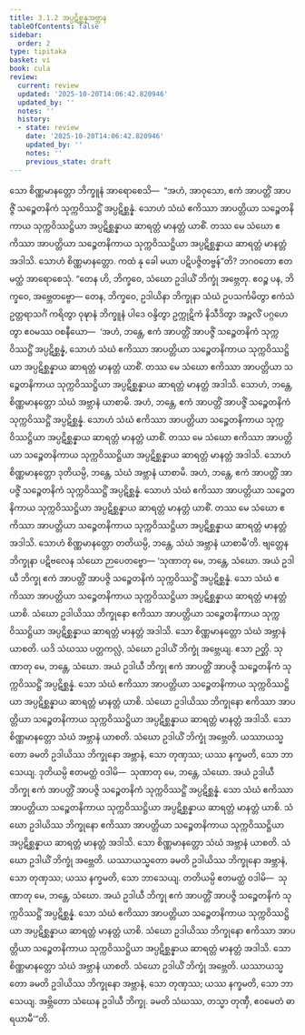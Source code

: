 ```yaml
---
title: 3.1.2 အပ္ပဋိစ္ဆန္နအဗ္ဘာန
tableOfContents: false
sidebar:
  order: 2
type: tipitaka
basket: vi
book: cula
review:
  current: review
  updated: '2025-10-20T14:06:42.820946'
  updated_by: ''
  notes: ''
  history:
  - state: review
    date: '2025-10-20T14:06:42.820946'
    updated_by: ''
    notes: ''
    previous_state: draft
---
```



<DynamicBreadcrumb />


<ReviewStatus review={frontmatter.review} showDetails={true} />

<HypothesisAnnotation frontmatter={frontmatter} />

<Division number="100" book="cula" e="ch" v="4" p="106">

<Paragraph number="505" book="cula">
သော စိဏ္ဏမာနတ္တော ဘိက္ခူနံ အာရောစေသိ—  “အဟံ, အာဝုသော, ဧကံ အာပတ္တိံ အာပဇ္ဇိံ သဉ္စေတနိကံ သုက္ကဝိဿဋ္ဌိံ အပ္ပဋိစ္ဆန္နံ. သောဟံ သံဃံ ဧကိဿာ အာပတ္တိယာ သဉ္စေတနိကာယ သုက္ကဝိဿဋ္ဌိယာ အပ္ပဋိစ္ဆန္နာယ ဆာရတ္တံ မာနတ္တံ ယာစိံ. တဿ မေ သံဃော ဧကိဿာ အာပတ္တိယာ သဉ္စေတနိကာယ သုက္ကဝိဿဋ္ဌိယာ အပ္ပဋိစ္ဆန္နာယ ဆာရတ္တံ မာနတ္တံ အဒါသိ. သောဟံ စိဏ္ဏမာနတ္တော. ကထံ နု ခေါ မယာ ပဋိပဇ္ဇိတဗ္ဗန်”တိ? ဘဂဝတော ဧတမတ္ထံ အာရောစေသုံ. “တေန ဟိ, ဘိက္ခဝေ, သံဃော ဥဒါယိံ ဘိက္ခုံ အဗ္ဘေတု. ဧဝဉ္စ ပန, ဘိက္ခဝေ, အဗ္ဘေတဗ္ဗော—
</Paragraph>

<Paragraph number="506" book="cula">
တေန, ဘိက္ခဝေ, ဥဒါယိနာ ဘိက္ခုနာ သံဃံ ဥပသင်္ကမိတွာ ဧကံသံ ဥတ္တရာသင်္ဂံ ကရိတွာ ဝုဍ္ဎာနံ ဘိက္ခူနံ ပါဒေ ဝန္ဒိတွာ ဥက္ကုဋိကံ နိသီဒိတွာ အဉ္ဇလိံ ပဂ္ဂဟေတွာ ဧဝမဿ ဝစနီယော—  ‘အဟံ, ဘန္တေ, ဧကံ အာပတ္တိံ အာပဇ္ဇိံ သဉ္စေတနိကံ သုက္ကဝိဿဋ္ဌိံ အပ္ပဋိစ္ဆန္နံ, သောဟံ သံဃံ ဧကိဿာ အာပတ္တိယာ သဉ္စေတနိကာယ သုက္ကဝိဿဋ္ဌိယာ အပ္ပဋိစ္ဆန္နာယ ဆာရတ္တံ မာနတ္တံ ယာစိံ. တဿ မေ သံဃော ဧကိဿာ အာပတ္တိယာ သဉ္စေတနိကာယ သုက္ကဝိဿဋ္ဌိယာ အပ္ပဋိစ္ဆန္နာယ ဆာရတ္တံ မာနတ္တံ အဒါသိ. သောဟံ, ဘန္တေ, စိဏ္ဏမာနတ္တော သံဃံ အဗ္ဘာနံ ယာစာမိ.
</Paragraph>

<Paragraph number="507" book="cula">
အဟံ, ဘန္တေ, ဧကံ အာပတ္တိံ အာပဇ္ဇိံ သဉ္စေတနိကံ သုက္ကဝိဿဋ္ဌိံ အပ္ပဋိစ္ဆန္နံ. သောဟံ သံဃံ ဧကိဿာ အာပတ္တိယာ သဉ္စေတနိကာယ သုက္ကဝိဿဋ္ဌိယာ အပ္ပဋိစ္ဆန္နာယ ဆာရတ္တံ မာနတ္တံ ယာစိံ. တဿ မေ သံဃော ဧကိဿာ အာပတ္တိယာ သဉ္စေတနိကာယ သုက္ကဝိဿဋ္ဌိယာ အပ္ပဋိစ္ဆန္နာယ ဆာရတ္တံ မာနတ္တံ အဒါသိ. သောဟံ စိဏ္ဏမာနတ္တော ဒုတိယမ္ပိ, ဘန္တေ, သံဃံ အဗ္ဘာနံ ယာစာမိ.
</Paragraph>

<Paragraph number="508" book="cula">
အဟံ, ဘန္တေ, ဧကံ အာပတ္တိံ အာပဇ္ဇိံ သဉ္စေတနိကံ သုက္ကဝိဿဋ္ဌိံ အပ္ပဋိစ္ဆန္နံ. သောဟံ သံဃံ ဧကိဿာ အာပတ္တိယာ သဉ္စေတနိကာယ သုက္ကဝိဿဋ္ဌိယာ အပ္ပဋိစ္ဆန္နာယ ဆာရတ္တံ မာနတ္တံ ယာစိံ. တဿ မေ သံဃော ဧကိဿာ အာပတ္တိယာ သဉ္စေတနိကာယ သုက္ကဝိဿဋ္ဌိယာ အပ္ပဋိစ္ဆန္နာယ ဆာရတ္တံ မာနတ္တံ အဒါသိ. သောဟံ စိဏ္ဏမာနတ္တော တတိယမ္ပိ, ဘန္တေ, သံဃံ အဗ္ဘာနံ ယာစာမီ’တိ. ဗျတ္တေန ဘိက္ခုနာ ပဋိဗလေန သံဃော ဉာပေတဗ္ဗော—
</Paragraph>

</Division>
<Division number="101" book="cula" e="ch" v="4" p="106">

<Paragraph number="509" book="cula">
‘သုဏာတု မေ, ဘန္တေ, သံဃော. အယံ ဥဒါယီ ဘိက္ခု ဧကံ အာပတ္တိံ အာပဇ္ဇိ သဉ္စေတနိကံ သုက္ကဝိဿဋ္ဌိံ အပ္ပဋိစ္ဆန္နံ. သော သံဃံ ဧကိဿာ အာပတ္တိယာ သဉ္စေတနိကာယ သုက္ကဝိဿဋ္ဌိယာ အပ္ပဋိစ္ဆန္နာယ ဆာရတ္တံ မာနတ္တံ ယာစိ. သံဃော ဥဒါယိဿ ဘိက္ခုနော ဧကိဿာ အာပတ္တိယာ သဉ္စေတနိကာယ သုက္ကဝိဿဋ္ဌိယာ အပ္ပဋိစ္ဆန္နာယ ဆာရတ္တံ မာနတ္တံ အဒါသိ. သော စိဏ္ဏမာနတ္တော သံဃံ အဗ္ဘာနံ ယာစတိ. ယဒိ သံဃဿ ပတ္တကလ္လံ, သံဃော ဥဒါယိံ ဘိက္ခုံ အဗ္ဘေယျ. ဧသာ ဉတ္တိ.
</Paragraph>

<Paragraph number="510" book="cula">
သုဏာတု မေ, ဘန္တေ, သံဃော. အယံ ဥဒါယီ ဘိက္ခု ဧကံ အာပတ္တိံ အာပဇ္ဇိ သဉ္စေတနိကံ သုက္ကဝိဿဋ္ဌိံ အပ္ပဋိစ္ဆန္နံ. သော သံဃံ ဧကိဿာ အာပတ္တိယာ သဉ္စေတနိကာယ သုက္ကဝိဿဋ္ဌိယာ အပ္ပဋိစ္ဆန္နာယ ဆာရတ္တံ မာနတ္တံ ယာစိ. သံဃော ဥဒါယိဿ ဘိက္ခုနော ဧကိဿာ အာပတ္တိယာ သဉ္စေတနိကာယ သုက္ကဝိဿဋ္ဌိယာ အပ္ပဋိစ္ဆန္နာယ ဆာရတ္တံ မာနတ္တံ အဒါသိ. သော စိဏ္ဏမာနတ္တော သံဃံ အဗ္ဘာနံ ယာစတိ. သံဃော ဥဒါယိံ ဘိက္ခုံ အဗ္ဘေတိ. ယဿာယသ္မတော ခမတိ ဥဒါယိဿ ဘိက္ခုနော အဗ္ဘာနံ, သော တုဏှဿ; ယဿ နက္ခမတိ, သော ဘာသေယျ.
</Paragraph>

<Paragraph number="511" book="cula">
ဒုတိယမ္ပိ ဧတမတ္ထံ ဝဒါမိ—  သုဏာတု မေ, ဘန္တေ, သံဃော. အယံ ဥဒါယီ ဘိက္ခု ဧကံ အာပတ္တိံ အာပဇ္ဇိ သဉ္စေတနိကံ သုက္ကဝိဿဋ္ဌိံ အပ္ပဋိစ္ဆန္နံ. သော သံဃံ ဧကိဿာ အာပတ္တိယာ သဉ္စေတနိကာယ သုက္ကဝိဿဋ္ဌိယာ အပ္ပဋိစ္ဆန္နာယ ဆာရတ္တံ မာနတ္တံ ယာစိ. သံဃော ဥဒါယိဿ ဘိက္ခုနော ဧကိဿာ အာပတ္တိယာ သဉ္စေတနိကာယ သုက္ကဝိဿဋ္ဌိယာ အပ္ပဋိစ္ဆန္နာယ ဆာရတ္တံ မာနတ္တံ အဒါသိ. သော စိဏ္ဏမာနတ္တော သံဃံ အဗ္ဘာနံ ယာစတိ. သံဃော ဥဒါယိံ ဘိက္ခုံ အဗ္ဘေတိ. ယဿာယသ္မတော ခမတိ ဥဒါယိဿ ဘိက္ခုနော အဗ္ဘာနံ, သော တုဏှဿ; ယဿ နက္ခမတိ, သော ဘာသေယျ.
</Paragraph>

<Paragraph number="512" book="cula">
တတိယမ္ပိ ဧတမတ္ထံ ဝဒါမိ—  သုဏာတု မေ, ဘန္တေ, သံဃော. အယံ ဥဒါယီ ဘိက္ခု ဧကံ အာပတ္တိံ အာပဇ္ဇိ သဉ္စေတနိကံ သုက္ကဝိဿဋ္ဌိံ အပ္ပဋိစ္ဆန္နံ. သော သံဃံ ဧကိဿာ အာပတ္တိယာ သဉ္စေတနိကာယ သုက္ကဝိဿဋ္ဌိယာ အပ္ပဋိစ္ဆန္နာယ ဆာရတ္တံ မာနတ္တံ ယာစိ. သံဃော ဥဒါယိဿ ဘိက္ခုနော ဧကိဿာ အာပတ္တိယာ သဉ္စေတနိကာယ သုက္ကဝိဿဋ္ဌိယာ အပ္ပဋိစ္ဆန္နာယ ဆာရတ္တံ မာနတ္တံ အဒါသိ. သော စိဏ္ဏမာနတ္တော သံဃံ အဗ္ဘာနံ ယာစတိ. သံဃော ဥဒါယိံ ဘိက္ခုံ အဗ္ဘေတိ. ယဿာယသ္မတော ခမတိ ဥဒါယိဿ ဘိက္ခုနော အဗ္ဘာနံ, သော တုဏှဿ; ယဿ နက္ခမတိ, သော ဘာသေယျ.
</Paragraph>

<Paragraph number="513" book="cula">
အဗ္ဘိတော သံဃေန ဥဒါယီ ဘိက္ခု. ခမတိ သံဃဿ, တသ္မာ တုဏှီ, ဧဝမေတံ ဓာရယာမီ’”တိ.
</Paragraph>
</Division>